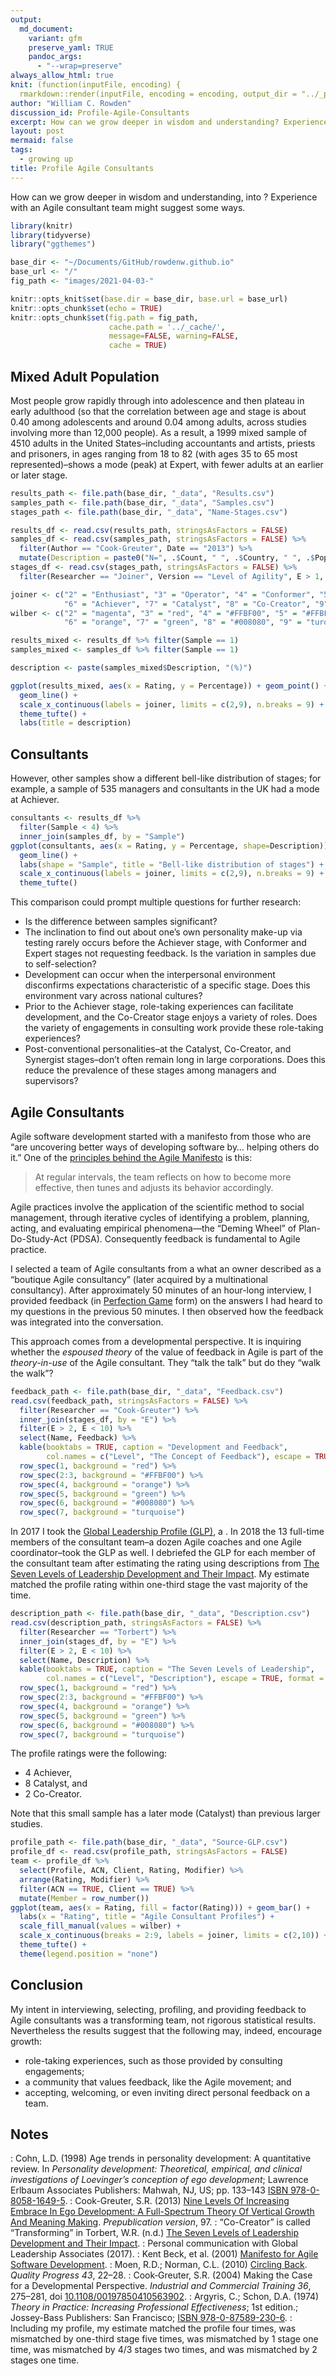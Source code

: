 ```yaml
---
output:
  md_document:
    variant: gfm
    preserve_yaml: TRUE
    pandoc_args:
      - "--wrap=preserve"
always_allow_html: true
knit: (function(inputFile, encoding) {
  rmarkdown::render(inputFile, encoding = encoding, output_dir = "../_posts") })
author: "William C. Rowden"
discussion_id: Profile-Agile-Consultants
excerpt: How can we grow deeper in wisdom and understanding? Experience with an Agile consultant team might suggest some ways.
layout: post
mermaid: false
tags:
  - growing up
title: Profile Agile Consultants
---
```


How can we grow deeper in wisdom and understanding, into `["post logical" thinking]({% post_url 2021-03-14-Grown-Up-Thinking %})`{=markdown}? Experience with an Agile consultant team might suggest some ways.

```r
library(knitr)
library(tidyverse)
library("ggthemes")

base_dir <- "~/Documents/GitHub/rowdenw.github.io"
base_url <- "/"
fig_path <- "images/2021-04-03-"

knitr::opts_knit$set(base.dir = base_dir, base.url = base_url)
knitr::opts_chunk$set(echo = TRUE)
knitr::opts_chunk$set(fig.path = fig_path,
                      cache.path = '../_cache/',
                      message=FALSE, warning=FALSE,
                      cache = TRUE)
```

## Mixed Adult Population

Most people grow rapidly through `[development stages]({% post_url 2021-03-07-What-Is-Growing-Up %})`{=markdown} into adolescence and then plateau in early adulthood (so that the correlation between age and stage is about 0.40 among adolescents and around 0.04 among adults, across studies involving more than 12,000 people).`[^1]`{=markdown} As a result, a 1999 mixed sample of 4510 adults in the United States--including accountants and artists, priests and prisoners, in ages ranging from 18 to 82 (with ages 35 to 65 most represented)--shows a mode (peak) at Expert, with fewer adults at an earlier or later stage.`[^2]`{=markdown}

```r
results_path <- file.path(base_dir, "_data", "Results.csv")
samples_path <- file.path(base_dir, "_data", "Samples.csv")
stages_path <- file.path(base_dir, "_data", "Name-Stages.csv")

results_df <- read.csv(results_path, stringsAsFactors = FALSE)
samples_df <- read.csv(samples_path, stringsAsFactors = FALSE) %>%
  filter(Author == "Cook-Greuter", Date == "2013") %>%
  mutate(Description = paste0("N=", .$Count, " ", .$Country, " ", .$Population))
stages_df <- read.csv(stages_path, stringsAsFactors = FALSE) %>%
  filter(Researcher == "Joiner", Version == "Level of Agility", E > 1, E < 10)

joiner <- c("2" = "Enthusiast", "3" = "Operator", "4" = "Conformer", "5" = "Expert",
            "6" = "Achiever", "7" = "Catalyst", "8" = "Co-Creator", "9" = "Synergist")
wilber <- c("2" = "magenta", "3" = "red", "4" = "#FFBF00", "5" = "#FFBF00",
            "6" = "orange", "7" = "green", "8" = "#008080", "9" = "turquoise")
```

```r
results_mixed <- results_df %>% filter(Sample == 1)
samples_mixed <- samples_df %>% filter(Sample == 1)

description <- paste(samples_mixed$Description, "(%)")

ggplot(results_mixed, aes(x = Rating, y = Percentage)) + geom_point() +
  geom_line() +
  scale_x_continuous(labels = joiner, limits = c(2,9), n.breaks = 9) +
  theme_tufte() +
  labs(title = description)
```

## Consultants

However, other samples show a different bell-like distribution of stages; for example, a sample of 535 managers and consultants in the UK had a mode at Achiever.`[^2]`{=markdown}

```r
consultants <- results_df %>%
  filter(Sample < 4) %>%
  inner_join(samples_df, by = "Sample")
ggplot(consultants, aes(x = Rating, y = Percentage, shape=Description)) + geom_point() +
  geom_line() +
  labs(shape = "Sample", title = "Bell-like distribution of stages") +
  scale_x_continuous(labels = joiner, limits = c(2,9), n.breaks = 9) +
  theme_tufte()
```

This comparison could prompt multiple questions for further research:

* Is the difference between samples significant?
* The inclination to find out about one's own personality make-up via testing rarely occurs before the Achiever stage, with Conformer and Expert stages not requesting feedback.`[^2]`{=markdown} Is the variation in samples due to self-selection?
* Development can occur when the interpersonal environment disconfirms expectations characteristic of a specific stage.`[^1]`{=markdown} Does this environment vary across national cultures?
* Prior to the Achiever stage, role-taking experiences can facilitate development,`[^1]`{=markdown} and the Co-Creator stage enjoys a variety of roles.`[^3]`{=markdown} Does the variety of engagements in consulting work provide these role-taking experiences?
* Post-conventional personalities--at the Catalyst, Co-Creator, and Synergist stages--don't often remain long in large corporations.`[^4]`{=markdown} Does this reduce the prevalence of these stages among managers and supervisors?

## Agile Consultants

Agile software development started with a manifesto from those who are "are uncovering better ways of developing software by... helping others do it."`[^5]`{=markdown} One of the [principles behind the Agile Manifesto](https://agilemanifesto.org/principles.html) is this:

> At regular intervals, the team reflects on how to become more effective, then tunes and adjusts
> its behavior accordingly.

Agile practices involve the application of the scientific method to social management, through iterative cycles of identifying a problem, planning, acting, and evaluating empirical phenomena—the “Deming Wheel” of Plan-Do-Study-Act (PDSA).`[^6]`{=markdown} Consequently feedback is fundamental to Agile practice.

I selected a team of Agile consultants from a what an owner described as a "boutique Agile consultancy" (later acquired by a multinational consultancy). After approximately 50 minutes of an hour-long interview, I provided feedback (in [Perfection Game](https://liveingreatness.com/core-protocols/perfection-game/) form) on the answers I had heard to my questions in the previous 50 minutes. I then observed how the feedback was integrated into the conversation.

This approach comes from a developmental perspective.`[^7]`{=markdown} It is inquiring whether the *espoused theory* of the value of feedback in Agile is part of the *theory-in-use* of the Agile consultant.`[^8]`{=markdown} They "talk the talk" but do they "walk the walk"?

```r
feedback_path <- file.path(base_dir, "_data", "Feedback.csv")
read.csv(feedback_path, stringsAsFactors = FALSE) %>%
  filter(Researcher == "Cook-Greuter") %>%
  inner_join(stages_df, by = "E") %>%
  filter(E > 2, E < 10) %>%
  select(Name, Feedback) %>%
  kable(booktabs = TRUE, caption = "Development and Feedback",
        col.names = c("Level", "The Concept of Feedback"), escape = TRUE, format = "html") %>%
  row_spec(1, background = "red") %>%
  row_spec(2:3, background = "#FFBF00") %>%
  row_spec(4, background = "orange") %>%
  row_spec(5, background = "green") %>%
  row_spec(6, background = "#008080") %>%
  row_spec(7, background = "turquoise")
```

In 2017 I took the [Global Leadership Profile (GLP)](https://www.gla.global/the-glp-overview/), a `[sentence completion profile]({% post_url 2021-03-07-What-Is-Growing-Up %})`{=markdown}. In 2018 the 13 full-time members of the consultant team--a dozen Agile coaches and one Agile coordinator--took the GLP as well. I debriefed the GLP for each member of the consultant team after estimating the rating using descriptions from [The Seven Levels of Leadership Development and Their Impact](https://www.gla.global/the-glp/levels-of-leadership-development/). My estimate matched the profile rating within one-third stage the vast majority of the time.`[^9]`{=markdown}

```r
description_path <- file.path(base_dir, "_data", "Description.csv")
read.csv(description_path, stringsAsFactors = FALSE) %>%
  filter(Researcher == "Torbert") %>%
  inner_join(stages_df, by = "E") %>%
  filter(E > 2, E < 10) %>%
  select(Name, Description) %>%
  kable(booktabs = TRUE, caption = "The Seven Levels of Leadership",
        col.names = c("Level", "Description"), escape = TRUE, format = "html") %>%
  row_spec(1, background = "red") %>%
  row_spec(2:3, background = "#FFBF00") %>%
  row_spec(4, background = "orange") %>%
  row_spec(5, background = "green") %>%
  row_spec(6, background = "#008080") %>%
  row_spec(7, background = "turquoise")
```

The profile ratings were the following:

- 4 Achiever,
- 8 Catalyst, and
- 2 Co-Creator.

Note that this small sample has a later mode (Catalyst) than previous larger studies.

```r
profile_path <- file.path(base_dir, "_data", "Source-GLP.csv")
profile_df <- read.csv(profile_path, stringsAsFactors = FALSE)
team <- profile_df %>%
  select(Profile, ACN, Client, Rating, Modifier) %>%
  arrange(Rating, Modifier) %>%
  filter(ACN == TRUE, Client == TRUE) %>%
  mutate(Member = row_number())
ggplot(team, aes(x = Rating, fill = factor(Rating))) + geom_bar() +
  labs(x = "Rating", title = "Agile Consultant Profiles") +
  scale_fill_manual(values = wilber) +
  scale_x_continuous(breaks = 2:9, labels = joiner, limits = c(2,10)) +
  theme_tufte() +
  theme(legend.position = "none")
```

## Conclusion

My intent in interviewing, selecting, profiling, and providing feedback to Agile consultants was a transforming team, not rigorous statistical results. Nevertheless the results suggest that the following may, indeed, encourage growth:

* role-taking experiences, such as those provided by consulting engagements;
* a community that values feedback, like the Agile movement; and
* accepting, welcoming, or even inviting direct personal feedback on a team.

## Notes

`[^1]`{=markdown}: Cohn, L.D. (1998) Age trends in personality development: A quantitative review. In _Personality development: Theoretical, empirical, and clinical investigations of Loevinger’s conception of ego development_; Lawrence Erlbaum Associates Publishers: Mahwah, NJ, US; pp. 133–143 [ISBN 978-0-8058-1649-5](https://isbn.nu/9780805816495).
`[^2]`{=markdown}: Cook-Greuter, S.R. (2013) [Nine Levels Of Increasing Embrace In Ego Development: A Full-Spectrum Theory Of Vertical Growth And Meaning Making](http://www.cook-greuter.com/Cook-Greuter%209%20levels%20paper%20new%201.1'14%2097p%5B1%5D.pdf). *Prepublication version*, 97.
`[^3]`{=markdown}: "Co-Creator" is called "Transforming" in Torbert, W.R. (n.d.) [The Seven Levels of Leadership Development and Their Impact](https://www.gla.global/the-glp/levels-of-leadership-development/).
`[^4]`{=markdown}: Personal communication with Global Leadership Associates (2017).
`[^5]`{=markdown}: Kent Beck, et al. (2001) [Manifesto for Agile Software Development](https://agilemanifesto.org/).
`[^6]`{=markdown}: Moen, R.D.; Norman, C.L. (2010) [Circling Back](http://www.apiweb.org/circling-back.pdf). _Quality Progress_ *43*, 22–28.
`[^7]`{=markdown}: Cook‐Greuter, S.R. (2004) Making the Case for a Developmental Perspective. _Industrial and Commercial Training_  *36*, 275–281, doi [10.1108/00197850410563902](https://doi.org/10.1108/00197850410563902).
`[^8]`{=markdown}: Argyris, C.; Schon, D.A. (1974) _Theory in Practice: Increasing Professional Effectiveness_; 1st edition.; Jossey-Bass Publishers: San Francisco; [ISBN 978-0-87589-230-6](https://isbn.nu/9780875892306).
`[^9]`{=markdown}: Including my profile, my estimate matched the profile four times, was mismatched by one-third stage five times, was mismatched by 1 stage one time, was mismatched by 4/3 stages two times, and was mismatched by 2 stages one time.

